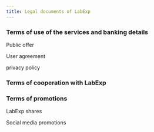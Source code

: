 ```yaml
---
title: Legal documents of LabExp
---
```



### Terms of use of the services and banking details

Public offer

User agreement

privacy policy

### Terms of cooperation with LabExp

### Terms of promotions

LabExp shares

Social media promotions
